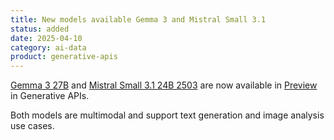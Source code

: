 ```yaml
---
title: New models available Gemma 3 and Mistral Small 3.1
status: added
date: 2025-04-10
category: ai-data
product: generative-apis
---
```


[Gemma 3 27B](/generative-apis/reference-content/supported-models/#multimodal-models-chat-and-vision) and [Mistral Small 3.1 24B 2503](/generative-apis/reference-content/supported-models/#multimodal-models-chat-and-vision) are now available in [Preview](/generative-apis/reference-content/model-lifecycle/) in Generative APIs.

Both models are multimodal and support text generation and image analysis use cases.


